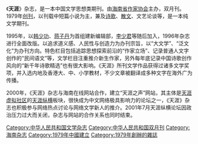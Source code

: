 《'''天涯'''》杂志，是一本中国文学思想类期刊。由[[海南省|海南省]][[作家协会|作家协会]]主办，双月刊。1979年[[创刊|创刊]]，以刊载中短篇小说为主，兼及[[诗歌|诗歌]]、[[散文|散文]]、文艺论谈等，是一本纯文学期刊。

1995年，以[[韩少功|韩少功]]、[[蒋子丹|蒋子丹]]为首组建新编辑部，[[李少君|李少君]]等随后加入，1996年杂志进行全面改版。以追求道义感、人民性与创造力为办刊宗旨，以“大文学”、“泛文化”为办刊方向。特色栏目包括追踪思想探索前沿的“作家立场”、记录普通人文字创作的“民间语文”等，文学栏目注重推介新生作家，另外每年底记录中国诗歌创作风向的“新千年诗歌精选”也有很大影响。《天涯》所刊文学作品获得过诸多文学奖项，并入选内地及香港大、中、小学教材，不少文章被翻译成多种文字在海外广为传播。 

2000年，《天涯》杂志与海南在线网站合作，建立“天涯之声”网站，其主体是[[天涯虚拟社区|天涯虚拟社区]]的[[天涯纵横|天涯纵横]]板块，很快成为中文网络极具影响力的论坛之一，《天涯》杂志也积极参与网络热点讨论与网络文学新人的推介。2001年7月天涯纵横论坛因政治压力过大而关闭，杂志与网站的合作关系也同时结束。

[[Category:中华人民共和国文学杂志|Category:中华人民共和国文学杂志]]
[[Category:中华人民共和国双月刊|Category:中华人民共和国双月刊]]
[[Category:海南杂志|Category:海南杂志]]
[[Category:1979年中國建立|Category:1979年中國建立]]
[[Category:1979年創辦的雜誌|Category:1979年創辦的雜誌]]
